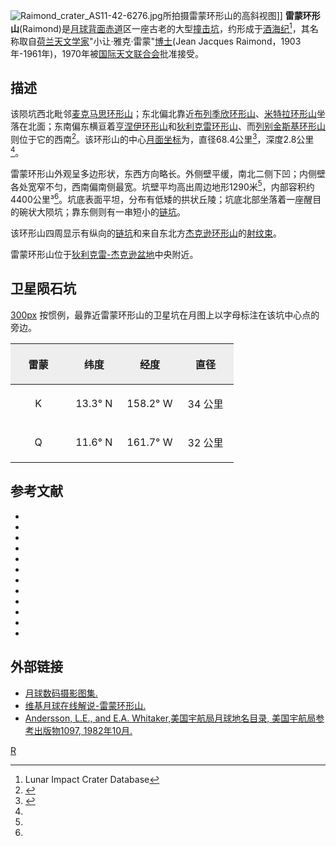 {{lunar crater data|
 image=Raimond crater LRO WAC.jpg|240px|
 caption=[[月球勘测轨道器|月球勘测轨道器]]拍摄的图像|
 latitude=14.78|
 N_or_S=N|
 longitude=159.63|
 E_or_W=W|
 diameter=68.4公里|
 depth=2.8公里|
 colong=160|
 eponym=小让·雅克·雷蒙博士}}
[[Image:Raimond_crater_AS11-42-6276.jpg|thumb]]所拍摄雷蒙环形山的高斜视图]]
'''雷蒙环形山'''(Raimond)是[[月球背面|月球背面]][[赤道|赤道]]区一座古老的大型[[撞击坑|撞击坑]]，约形成于[[酒海纪|酒海纪]]<ref name=LICD>Lunar Impact Crater Database</ref>，其名称取自[[荷兰|荷兰]][[天文学家|天文学家]]"小让·雅克·雷蒙"[[博士|博士]](Jean Jacques Raimond，1903年-1961年)，1970年被[[国际天文联合会|国际天文联合会]]批准接受。

==描述==
该陨坑西北毗邻[[麦克马思环形山|麦克马思环形山]]；东北偏北靠近[[布列季欣环形山|布列季欣环形山]]、[[米特拉环形山|米特拉环形山]]坐落在北面；东南偏东横亘着[[亨涅伊环形山|亨涅伊环形山]]和[[狄利克雷环形山|狄利克雷环形山]]、而[[列别金斯基环形山|列别金斯基环形山]]则位于它的西南<ref>{{Cite web |url=http://planetarynames.wr.usgs.gov/images/Lunar/lac_69_wac.pdf |title=Crater Raimond on the LAC-69 map |accessdate=2016-06-25 |archive-date=2016-03-05 |archive-url=https://web.archive.org/web/20160305004232/http://planetarynames.wr.usgs.gov/images/Lunar/lac_69_wac.pdf |dead-url=no }}</ref>。该环形山的中心[[月面坐标|月面坐标]]为{{Coord|14.78|N|159.63|W|globe:Moon|nogoogle=1|noosm=1}}，直径68.4公里<ref name="IAU">{{Cite web |url=http://planetarynames.wr.usgs.gov/Feature/4928 |title=Directory of the International Astronomical Union |access-date=2016-06-25 |archive-date=2019-07-22 |archive-url=https://web.archive.org/web/20190722111249/https://planetarynames.wr.usgs.gov/Feature/4928 |dead-url=no }}</ref>，深度2.8公里<ref name="LICD"/>。

雷蒙环形山外观呈多边形状，东西方向略长。外侧壁平缓，南北二侧下凹；内侧壁各处宽窄不匀，西南偏南侧最宽。坑壁平均高出周边地形1290米<ref name="LICD"/>，内部容积约4400公里³<ref name="LICD"/>。坑底表面平坦，分布有低矮的拱状丘陵；坑底北部坐落着一座醒目的碗状大陨坑；靠东侧则有一串短小的[[链坑|链坑]]。

该环形山四周显示有纵向的[[链坑|链坑]]和来自东北方[[杰克逊环形山|杰克逊环形山]]的[[射纹系统|射纹束]]。

雷蒙环形山位于[[狄利克雷-杰克逊盆地|狄利克雷-杰克逊盆地]]中央附近。

==卫星陨石坑==
[[image:Raimond_sattelite_craters_map.jpg|300px]]
按惯例，最靠近雷蒙环形山的卫星坑在月图上以字母标注在该坑中心点的旁边。

{| class="wikitable"
!width="25%" style="background:#eeeeee;" |雷蒙 
!width="25%" style="background:#eeeeee;" |纬度
!width="25%" style="background:#eeeeee;" |经度
!width="25%" style="background:#eeeeee;" |直径
|-
|align="center"|K
|align="center"|13.3° N
|align="center"|158.2° W
|align="center"|34 公里
|-
|align="center"|Q
|align="center"|11.6° N
|align="center"|161.7° W
|align="center"|32 公里
|}{{clear}}
==参考文献==
{{reflist}}{{refbegin}}
* {{cite book
  | last1 = Andersson
  | first1 = L. E.
  | last2 = Whitaker
  | first2 = E. A.
  | authorlink2 = Ewen Whitaker
  | date = 1982
  | title = [[NASA|NASA]] Catalogue of Lunar Nomenclature
  | publisher = NASA RP-1097
  | ref = harv
  }}
* {{cite web
  | last = Blue
  | first = Jennifer
  | date = July 25, 2007
  | title = Gazetteer of Planetary Nomenclature
  | publisher = [[United_States_Geological_Survey|USGS]]
  | url = http://planetarynames.wr.usgs.gov/
  | accessdate = 2007-08-05
  | ref = harv
  | archive-date = 2019-12-05
  | archive-url = https://web.archive.org/web/20191205162958/https://planetarynames.wr.usgs.gov/
  | dead-url = no
  }}
* {{cite book
  | last1 = Bussey
  | first1 = B.
  | authorlink1 = Ben Bussey
  | last2 = Spudis
  | first2 = P.
  | authorlink2 = Paul Spudis
  | date = 2004
  | title = The Clementine Atlas of the Moon
  | publisher = Cambridge University Press
  | location = New York
  | isbn = 978-0-521-81528-4
  | ref = harv
  }}
* {{cite book
  | last1 = Cocks
  | first1 = Elijah E.
  | last2 = Cocks
  | first2 = Josiah C.
  | date = 1995
  | title = Who's Who on the Moon: A Biographical Dictionary of Lunar Nomenclature
  | url = https://archive.org/details/isbn_9780936389271
  | publisher = Tudor Publishers
  | isbn = 978-0-936389-27-1
  | ref = harv
  }}
* {{cite web
  | last = McDowell
  | first = Jonathan
  | date = July 15, 2007
  | url = http://host.planet4589.org/astro/lunar/
  | title = Lunar Nomenclature
  | publisher = Jonathan's Space Report
  | accessdate = 2007-10-24
  | ref = harv
  | archive-date = 2019-06-21
  | archive-url = https://web.archive.org/web/20190621012337/http://host.planet4589.org/astro/lunar/
  | dead-url = no
  }}
* {{cite journal| last1 = Menzel| first1 = D. H.| last2 = Minnaert| first2 = M.| last3 = Levin| first3 = B.| last4 = Dollfus| first4 = A.| last5 = Bell| first5 = B.| title = Report on Lunar Nomenclature by the Working Group of Commission 17 of the IAU| doi = 10.1007/BF00171763| journal = Space Science Reviews| volume = 12| issue = 2| pages = 136–186| year = 1971| pmid = | pmc =| bibcode = 1971SSRv...12..136M| ref = harv}}
* {{cite book
  | first = Patrick
  | last = Moore
  | authorlink = Patrick Moore
  | date = 2001
  | title = On the Moon
  | url = https://archive.org/details/patrickmooreonmo00patr
  | publisher = Sterling Publishing Co
  | isbn = 978-0-304-35469-6
  | ref = harv
  }}
* {{cite book
  | first = Fred W.
  | last = Price
  | date = 1988
  | title = The Moon Observer's Handbook
  | publisher = Cambridge University Press
  | isbn = 978-0-521-33500-3
  | ref = harv
  }}
* {{cite book
  | last = Rükl
  | first = Antonín
  | authorlink = Antonín Rükl
  | date = 1990
  | title = Atlas of the Moon
  | publisher = Kalmbach Books
  | isbn = 978-0-913135-17-4
  | ref = harv
  }}
* {{cite book
  | last = Webb
  | first = Rev. T. W.
  | authorlink = Thomas William Webb
  | date = 1962
  | title = Celestial Objects for Common Telescopes
  | url = https://archive.org/details/celestialobjects00webb
  | edition = 6th revised
  | publisher = Dover
  | isbn = 978-0-486-20917-3
  | ref = harv
  }}
* {{cite book
  | first = Ewen A.
  | last = Whitaker
  | authorlink = Ewen Whitaker
  | date = 1999
  | title = Mapping and Naming the Moon
  | publisher = Cambridge University Press
  | isbn = 978-0-521-62248-6
  | ref = harv
  }}
* {{cite book
  | first = Peter T.
  | last = Wlasuk
  | date = 2000
  | title = Observing the Moon
  | publisher = Springer
  | isbn = 978-1-85233-193-1
  | ref = harv
 }}
{{refend}}

==外部链接==
*[http://www.lpi.usra.edu/resources/lunar_orbiter/bin/srch_nam.shtml?Raimond%7C0 月球数码摄影图集.] {{Wayback|url=http://www.lpi.usra.edu/resources/lunar_orbiter/bin/srch_nam.shtml?Raimond%7C0 |date=20160304071845 }}
*[http://the-moon.wikispaces.com/Raimond 维基月球在线解说-雷蒙环形山.] {{Wayback|url=http://the-moon.wikispaces.com/Raimond |date=20180506200958 }}
*[http://planet4589.org/astro/lunar/RP-1097.pdf Andersson, L.E., and E.A. Whitaker,美国宇航局月球地名目录, 美国宇航局参考出版物1097, 1982年10月.] {{Wayback|url=http://planet4589.org/astro/lunar/RP-1097.pdf |date=20141006125838 }}

[[Category:月球环形山|R]]
{{月球環形山 (R-S)}}